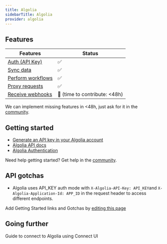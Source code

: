 ```yaml
---
title: Algolia
sidebarTitle: Algolia
provider: algolia
---
```



<Overview />


## Features

| Features | Status |
| - | - |
| [Auth (API Key)](/guides/getting-started/authorize-an-api-from-your-app) | ✅ |
| [Sync data](/guides/getting-started/read-from-an-api) | ✅ |
| [Perform workflows](/guides/getting-started/write-to-an-api) | ✅ |
| [Proxy requests](/guides/proxy-requests-to-an-api) | ✅ |
| [Receive webhooks](/guides/receive-webhooks-from-an-api) | 🚫 (time to contribute: &lt;48h) |

<Tip>We can implement missing features in &lt;48h, just ask for it in the [community](https://nango.dev/slack).</Tip>

## Getting started

-   [Generate an API key in your Algolia account](https://www.algolia.com/doc/guides/security/api-keys/#create-and-manage-your-api-keys)
-   [Algolia API docs](https://www.algolia.com/doc/rest-api/search)
-   [Algolia Authentication](https://www.algolia.com/doc/rest-api/search/#authentication)

<Tip>Need help getting started? Get help in the [community](https://nango.dev/slack).</Tip>

## API gotchas

- Algolia uses API_KEY auth mode with `X-Algolia-API-Key: API_KEY`and `X-Algolia-Application-Id: APP_ID` in the request header to access different endpoints.

<Note>Add Getting Started links and Gotchas by [editing this page](https://github.com/nangohq/nango/tree/master/docs-v2/integrations/all/algolia.mdx)</Note>


## Going further

<Card title="Connect to Algolia" icon="link" href="/integrations/all/algolia/connect" horizontal>
  Guide to connect to Algolia using Connect UI
</Card>
